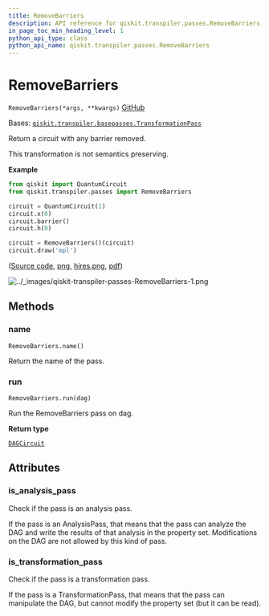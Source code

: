 ```yaml
---
title: RemoveBarriers
description: API reference for qiskit.transpiler.passes.RemoveBarriers
in_page_toc_min_heading_level: 1
python_api_type: class
python_api_name: qiskit.transpiler.passes.RemoveBarriers
---
```


# RemoveBarriers

<span id="qiskit.transpiler.passes.RemoveBarriers" />

`RemoveBarriers(*args, **kwargs)` [GitHub](https://github.com/qiskit/qiskit/tree/stable/0.23/qiskit/transpiler/passes/utils/remove_barriers.py "view source code")

Bases: [`qiskit.transpiler.basepasses.TransformationPass`](qiskit.transpiler.TransformationPass "qiskit.transpiler.basepasses.TransformationPass")

Return a circuit with any barrier removed.

This transformation is not semantics preserving.

**Example**

```python
from qiskit import QuantumCircuit
from qiskit.transpiler.passes import RemoveBarriers

circuit = QuantumCircuit(1)
circuit.x(0)
circuit.barrier()
circuit.h(0)

circuit = RemoveBarriers()(circuit)
circuit.draw('mpl')
```

([Source code](qiskit-transpiler-passes-RemoveBarriers-1.py), [png](qiskit-transpiler-passes-RemoveBarriers-1.png), [hires.png](qiskit-transpiler-passes-RemoveBarriers-1.hires.png), [pdf](qiskit-transpiler-passes-RemoveBarriers-1.pdf))

![../\_images/qiskit-transpiler-passes-RemoveBarriers-1.png](/images/api/qiskit/0.40/qiskit-transpiler-passes-RemoveBarriers-1.png)

## Methods

### name

<span id="qiskit.transpiler.passes.RemoveBarriers.name" />

`RemoveBarriers.name()`

Return the name of the pass.

### run

<span id="qiskit.transpiler.passes.RemoveBarriers.run" />

`RemoveBarriers.run(dag)`

Run the RemoveBarriers pass on dag.

**Return type**

[`DAGCircuit`](qiskit.dagcircuit.DAGCircuit "qiskit.dagcircuit.dagcircuit.DAGCircuit")

## Attributes

<span id="qiskit.transpiler.passes.RemoveBarriers.is_analysis_pass" />

### is\_analysis\_pass

Check if the pass is an analysis pass.

If the pass is an AnalysisPass, that means that the pass can analyze the DAG and write the results of that analysis in the property set. Modifications on the DAG are not allowed by this kind of pass.

<span id="qiskit.transpiler.passes.RemoveBarriers.is_transformation_pass" />

### is\_transformation\_pass

Check if the pass is a transformation pass.

If the pass is a TransformationPass, that means that the pass can manipulate the DAG, but cannot modify the property set (but it can be read).

